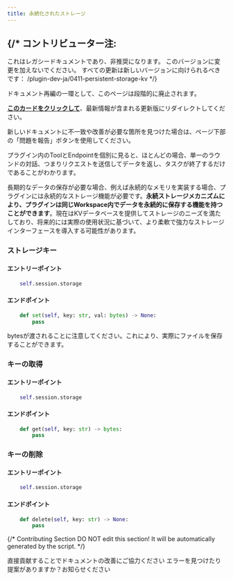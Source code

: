 ```yaml
---
title: 永続化されたストレージ
---
```




{/* 
  コントリビューター注:
  ----------------
  これはレガシードキュメントであり、非推奨になります。
  このバージョンに変更を加えないでください。
  すべての更新は新しいバージョンに向けられるべきです：
  /plugin-dev-ja/0411-persistent-storage-kv
*/}

<Card title="このドキュメントはまもなく非推奨になります" icon="circle-exclamation" href="/plugin-dev-ja/0411-persistent-storage-kv">
  <p>ドキュメント再編の一環として、このページは段階的に廃止されます。</p>
  
  <p><u><b>このカードをクリックして</b></u>、最新情報が含まれる更新版にリダイレクトしてください。</p>
  
  <p>新しいドキュメントに不一致や改善が必要な箇所を見つけた場合は、ページ下部の「問題を報告」ボタンを使用してください。</p>
</Card>

プラグイン内のToolとEndpointを個別に見ると、ほとんどの場合、単一のラウンドの対話、つまりリクエストを送信してデータを返し、タスクが終了するだけであることがわかります。

長期的なデータの保存が必要な場合、例えば永続的なメモリを実装する場合、プラグインには永続的なストレージ機能が必要です。**永続ストレージメカニズムにより、プラグインは同じWorkspace内でデータを永続的に保存する機能を持つことができます**。現在はKVデータベースを提供してストレージのニーズを満たしており、将来的には実際の使用状況に基づいて、より柔軟で強力なストレージインターフェースを導入する可能性があります。

### ストレージキー

#### **エントリーポイント**

```python
    self.session.storage
```

#### エンドポイント

```python
    def set(self, key: str, val: bytes) -> None:
        pass
```

bytesが渡されることに注意してください。これにより、実際にファイルを保存することができます。

### キーの取得

#### **エントリーポイント**

```python
    self.session.storage
```

#### **エンドポイント**

```python
    def get(self, key: str) -> bytes:
        pass
```

### キーの削除

#### **エントリーポイント**

```python
    self.session.storage
```

#### **エンドポイント**

```python
    def delete(self, key: str) -> None:
        pass
```

{/*
Contributing Section
DO NOT edit this section!
It will be automatically generated by the script.
*/}

<CardGroup cols="2">
    <Card
        title="このページを編集する"
        icon="pen-to-square"
        href="https://github.com/langgenius/dify-docs-mintlify/edit/main/ja-jp/plugins/schema-definition/persistent-storage.mdx"
    >
        直接貢献することでドキュメントの改善にご協力ください
    </Card>
    <Card
        title="問題を報告する"
        icon="github"
        href="https://github.com/langgenius/dify-docs-mintlify/issues/new?title=ドキュメントの問題%3A%20stent-stor&body=%23%23%20問題の説明%0A%3C%21--%20発見した問題について簡単に説明してください%20--%3E%0A%0A%23%23%20ページリンク%0Ahttps%3A%2F%2Fgithub.com%2Flanggenius%2Fdify-docs-mintlify%2Fblob%2Fmain%2Fja-jp/plugins/schema-definition%2Fpersistent-storage.mdx%0A%0A%23%23%20提案される変更%0A%3C%21--%20特定の変更案がある場合は、ここで説明してください%20--%3E%0A%0A%3C%21--%20ドキュメントの品質向上にご協力いただきありがとうございます！%20--%3E"
    >
        エラーを見つけたり提案がありますか？お知らせください
    </Card>
</CardGroup>

